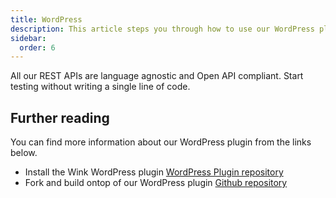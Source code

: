 ```yaml
---
title: WordPress
description: This article steps you through how to use our WordPress plugin.
sidebar:
  order: 6
---
```



All our REST APIs are language agnostic and Open API compliant. Start testing without writing a single line of code.


## Further reading

You can find more information about our WordPress plugin from the links below.

- Install the Wink WordPress plugin [WordPress Plugin repository](https://wordpress.org/plugins/wink2travel/)
- Fork and build ontop of our WordPress plugin [Github repository](https://github.com/wink-travel/wink-wordpress-plugin)
